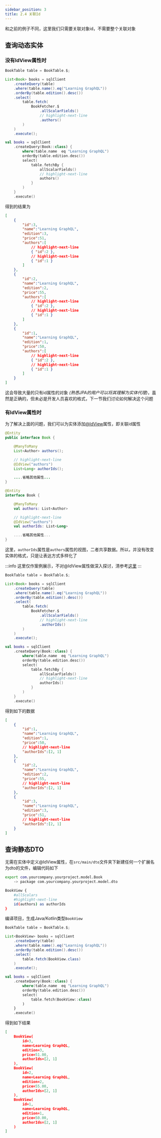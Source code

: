 ```yaml
---
sidebar_position: 3
title: 2.4 关联Id
---
```



和之前的例子不同，这里我们只需要关联对象id，不需要整个关联对象

## 查询动态实体

### 没有IdView属性时

<Tabs groupId="language">
<TabItem value="java" label="Java">

```java
BookTable table = BookTable.$;

List<Book> books = sqlClient
    .createQuery(table)
    .where(table.name().eq("Learning GraphQL"))
    .orderBy(table.edition().desc())
    .select(
        table.fetch(
            BookFetcher.$
                .allScalarFields()
                // highlight-next-line
                .authors()
        )
    )
    .execute();
```

</TabItem>
<TabItem value="kotlin" label="Kotlin">

```kotlin
val books = sqlClient
    .createQuery(Book::class) {
        where(table.name  eq "Learning GraphQL")
        orderBy(table.edition.desc())
        select(
            table.fetchBy {
                allScalarFields()
                // highlight-next-line
                authors()
            }
        )
    }
    .execute()
```

</TabItem>
</Tabs>

得到的结果为

```json
[
    {
        "id":3,
        "name":"Learning GraphQL",
        "edition":3,
        "price":51,
        "authors":[
            // highlight-next-line
            { "id":2 },
            // highlight-next-line
            { "id":1 }
        ]
    },
    {
        "id":2,
        "name":"Learning GraphQL",
        "edition":2,
        "price":55,
        "authors":[
            // highlight-next-line
            { "id":2 },
            // highlight-next-line
            { "id":1 }
        ]
    },
    {
        "id":1,
        "name":"Learning GraphQL",
        "edition":1,
        "price":50,
        "authors":[
            // highlight-next-line
            { "id":2 }, 
            // highlight-next-line
            { "id":1 }
        ]
    }
]
```

这会导致大量的只有id属性的对象 *(熟悉JPA的用户可以将其理解为实体代理)*，虽然是正确的，但未必是开发人员喜欢的格式，下一节我们讨论如何解决这个问题

### 有IdView属性时

为了解决上面的问题，我们可以为实体添加[@IdView](../../mapping/advanced/view/id-view)属性，即关联id属性

<Tabs groupId="language">
<TabItem value="java" label="Java">

```java
@Entity
public interface Book {

    @ManyToMany
    List<Author> authors();

    // highlight-next-line
    @IdView("authors")
    List<Long> authorIds();

    ....省略其他属性...
}
```

</TabItem>
<TabItem value="kotlin" label="Kotlin">

```kotlin
@Entity
interface Book {

    @ManyToMany
    val authors: List<Author>

    // highlight-next-line
    @IdView("authors")
    val authorIds: List<Long>

    ....省略其他属性...
}
```

</TabItem>
</Tabs>

这里，`authorIds`属性是`authors`属性的视图，二者共享数据。所以，并没有改变实体的格式，只是让表达方式多样化了

:::info
这里仅作案例展示，不对@IdView属性做深入探讨，清参考[这里](../../mapping/advanced/view/id-view)
:::

<Tabs groupId="language">
<TabItem value="java" label="Java">

```java
BookTable table = BookTable.$;

List<Book> books = sqlClient
    .createQuery(table)
    .where(table.name().eq("Learning GraphQL"))
    .orderBy(table.edition().desc())
    .select(
        table.fetch(
            BookFetcher.$
                .allScalarFields()
                // highlight-next-line
                .authorIds()
        )
    )
    .execute();
```

</TabItem>
<TabItem value="kotlin" label="Kotlin">

```kotlin
val books = sqlClient
    .createQuery(Book::class) {
        where(table.name  eq "Learning GraphQL")
        orderBy(table.edition.desc())
        select(
            table.fetchBy {
                allScalarFields()
                // highlight-next-line
                authorIds()
            }
        )
    }
    .execute()
```

</TabItem>
</Tabs>

得到如下的数据

```json
[
    {
        "id":1,
        "name":"Learning GraphQL",
        "edition":1,
        "price":50,
        // highlight-next-line
        "authorIds":[2, 1]
    },
    {
        "id":2,
        "name":"Learning GraphQL",
        "edition":2,
        "price":55,
        // highlight-next-line
        "authorIds":[2, 1]
    },
    {
        "id":3,
        "name":"Learning GraphQL",
        "edition":3,
        "price":51,
        // highlight-next-line
        "authorIds":[2, 1]
    }
]
```

## 查询静态DTO

无需在实体中定义@IdView属性，在`src/main/dto`文件夹下新建任何一个扩展名为dto的文件，编辑代码如下

```sh
export com.yourcompany.yourproject.model.Book
    -> package com.yourcompany.yourproject.model.dto

BookView {
    #allScalars
    #highlight-next-line
    id(authors) as authorIds
}
```

编译项目，生成Java/Kotlin类型`BookView`

<Tabs groupId="language">
<TabItem value="java" label="Java">

```java
BookTable table = BookTable.$;

List<BookView> books = sqlClient
    .createQuery(table)
    .where(table.name().eq("Learning GraphQL"))
    .orderBy(table.edition().desc())
    .select(
        table.fetch(BookView.class)
    )
    .execute();
```

</TabItem>
<TabItem value="kotlin" label="Kotlin">

```kotlin
val books = sqlClient
    .createQuery(Book::class) {
        where(table.name  eq "Learning GraphQL")
        orderBy(table.edition.desc())
        select(
            table.fetch(BookView::class)
        )
    }
    .execute()
```

</TabItem>
</Tabs>

得到如下结果

```json
[
    BookView(
        id=3, 
        name=Learning GraphQL, 
        edition=3, 
        price=51.00, 
        authorIds=[2, 1]
    ), 
    BookView(
        id=2, 
        name=Learning GraphQL, 
        edition=2, 
        price=55.00, 
        authorIds=[2, 1]
    ), 
    BookView(
        id=1, 
        name=Learning GraphQL, 
        edition=1, 
        price=50.00, 
        authorIds=[2, 1]
    )
]
```

